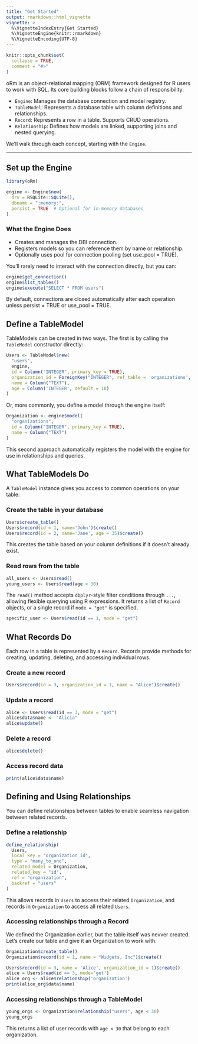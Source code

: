 ```yaml
---
title: "Get Started"
output: rmarkdown::html_vignette
vignette: >
  %\VignetteIndexEntry{Get Started}
  %\VignetteEngine{knitr::rmarkdown}
  %\VignetteEncoding{UTF-8}
---
```


```r
knitr::opts_chunk$set(
  collapse = TRUE,
  comment = "#>"
)
```

oRm is an object-relational mapping (ORM) framework designed for R users to work with SQL. Its core building blocks follow a chain of responsibility:

- `Engine`: Manages the database connection and model registry.
- `TableModel`: Represents a database table with column definitions and relationships.
- `Record`: Represents a row in a table. Supports CRUD operations.
- `Relationship`: Defines how models are linked, supporting joins and nested querying.

We’ll walk through each concept, starting with the `Engine`.

---

## Set up the Engine

```r
library(oRm)
```

```r
engine <- Engine$new(
  drv = RSQLite::SQLite(),
  dbname = ":memory:",
  persist = TRUE  # Optional for in-memory databases
)
```

### What the Engine Does

- Creates and manages the DBI connection.  
- Registers models so you can reference them by name or relationship.  
- Optionally uses pool for connection pooling (set use_pool = TRUE).  

You’ll rarely need to interact with the connection directly, but you can:

```r
engine$get_connection()
engine$list_tables()
engine$execute("SELECT * FROM users")
```

By default, connections are closed automatically after each operation unless persist = TRUE or use_pool = TRUE.

## Define a TableModel

TableModels can be created in two ways. The first is by calling the `TableModel` constructor directly:

```r
Users <- TableModel$new(
  "users", 
  engine, 
  id = Column("INTEGER", primary_key = TRUE),
  organization_id = ForeignKey("INTEGER", ref_table = 'organizations', ref_column = 'id'),
  name = Column("TEXT"),
  age = Column('INTEGER', default = 18)
)
```

Or, more commonly, you define a model through the engine itself:

```r
Organization <- engine$model(
  "organizations",
  id = Column("INTEGER", primary_key = TRUE),
  name = Column("TEXT")
)
```

This second approach automatically registers the model with the engine for use in relationships and queries.

## What TableModels Do

A `TableModel` instance gives you access to common operations on your table: 

### Create the table in your database

```r
Users$create_table()
Users$record(id = 1, name='John')$create()
Users$record(id = 2, name='Jane', age = 35)$create()
```

This creates the table based on your column definitions if it doesn’t already exist.

### Read rows from the table

```r
all_users <- Users$read()
young_users <- Users$read(age < 30)
```

The `read()` method accepts `dbplyr`-style filter conditions through `...`, allowing flexible querying using R expressions. It returns a list of `Record` objects, or a single record if `mode = "get"` is specified.

```r
specific_user <- Users$read(id == 1, mode = "get")
```

## What Records Do

Each row in a table is represented by a `Record`. Records provide methods for creating, updating, deleting, and accessing individual rows.

### Create a new record

```r
Users$record(id = 3, organization_id = 1, name = "Alice")$create()
```

### Update a record

```r
alice <- Users$read(id == 3, mode = "get")
alice$data$name <- "Alicia"
alice$update()
```

### Delete a record

```r
alice$delete()
```

### Access record data

```r
print(alice$data$name)
```

## Defining and Using Relationships

You can define relationships between tables to enable seamless navigation between related records.

### Define a relationship

```r
define_relationship(
  Users,
  local_key = "organization_id",
  type = "many_to_one",
  related_model = Organization,
  related_key = "id",
  ref = "organization",
  backref = "users"
)
```

This allows records in `Users` to access their related `Organization`, and records in `Organization` to access all related `Users`.

### Accessing relationships through a Record

We defined the Organization earlier, but the table itself was nevver created. Let's create our table and give it an Organization to work with. 

```r
Organization$create_table()
Organization$record(id = 1, name = "Widgets, Inc")$create()
```

```r

Users$record(id = 3, name = 'Alice', organization_id = 1)$create()
alice = Users$read(id == 3, mode='get')
alice_org <- alice$relationship('organization')
print(alice_org$data$name)
```

### Accessing relationships through a TableModel

```r
young_orgs <- Organization$relationship("users", age < 30)
young_orgs
```

This returns a list of user records with `age < 30` that belong to each organization.